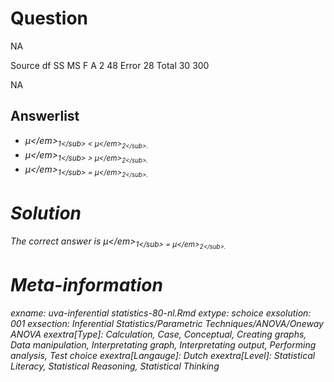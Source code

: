 Question
========

NA

Source df SS MS F
A 2 48
Error 28
Total 30 300

NA

Answerlist
----------
* <em>&mu;<\/em><sub>1<\/sub> < <em>&mu;<\/em><sub>2<\/sub>.
* <em>&mu;<\/em><sub>1<\/sub> > <em>&mu;<\/em><sub>2<\/sub>.
* <em>&mu;<\/em><sub>1<\/sub> = <em>&mu;<\/em><sub>2<\/sub>.

Solution
========

The correct answer is  <em>&mu;<\/em><sub>1<\/sub> = <em>&mu;<\/em><sub>2<\/sub>.

Meta-information
================
exname: uva-inferential statistics-80-nl.Rmd
extype: schoice
exsolution: 001
exsection: Inferential Statistics/Parametric Techniques/ANOVA/Oneway ANOVA
exextra[Type]: Calculation, Case, Conceptual, Creating graphs, Data manipulation, Interpretating graph, Interpretating output, Performing analysis, Test choice
exextra[Langauge]: Dutch
exextra[Level]: Statistical Literacy, Statistical Reasoning, Statistical Thinking
